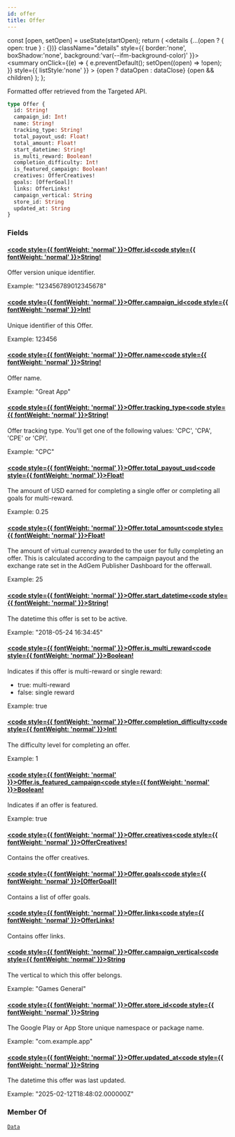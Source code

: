 ```yaml
---
id: offer
title: Offer
---
```









  const [open, setOpen] = useState(startOpen);
  return (
    <details {...(open ? { open: true } : {})} className="details" style={{ border:'none', boxShadow:'none', background:'var(--ifm-background-color)' }}>
      <summary
        onClick={(e) => {
          e.preventDefault();
          setOpen((open) => !open);
        }}
        style={{ listStyle:'none' }}
      >
      {open ? dataOpen : dataClose}
      </summary>
      {open && children}
    </details>
  );
};








Formatted offer retrieved from the Targeted API.


```graphql
type Offer {
  id: String!
  campaign_id: Int!
  name: String!
  tracking_type: String!
  total_payout_usd: Float!
  total_amount: Float!
  start_datetime: String!
  is_multi_reward: Boolean!
  completion_difficulty: Int!
  is_featured_campaign: Boolean!
  creatives: OfferCreatives!
  goals: [OfferGoal]!
  links: OfferLinks!
  campaign_vertical: String
  store_id: String
  updated_at: String
}
```




### Fields

#### [<code style={{ fontWeight: 'normal' }}>Offer.<b>id</b></code>](#)<Bullet />[<code style={{ fontWeight: 'normal' }}><b>String!</b></code>](/targeted-api/types/scalars/string.mdx) <Badge class="badge badge--secondary badge--non_null" text="non-null"/> <Badge class="badge badge--secondary " text="scalar"/> 
Offer version unique identifier.

Example: "123456789012345678"


#### [<code style={{ fontWeight: 'normal' }}>Offer.<b>campaign_id</b></code>](#)<Bullet />[<code style={{ fontWeight: 'normal' }}><b>Int!</b></code>](/targeted-api/types/scalars/int.mdx) <Badge class="badge badge--secondary badge--non_null" text="non-null"/> <Badge class="badge badge--secondary " text="scalar"/> 
Unique identifier of this Offer.

Example: 123456


#### [<code style={{ fontWeight: 'normal' }}>Offer.<b>name</b></code>](#)<Bullet />[<code style={{ fontWeight: 'normal' }}><b>String!</b></code>](/targeted-api/types/scalars/string.mdx) <Badge class="badge badge--secondary badge--non_null" text="non-null"/> <Badge class="badge badge--secondary " text="scalar"/> 
Offer name.

Example: "Great App"


#### [<code style={{ fontWeight: 'normal' }}>Offer.<b>tracking_type</b></code>](#)<Bullet />[<code style={{ fontWeight: 'normal' }}><b>String!</b></code>](/targeted-api/types/scalars/string.mdx) <Badge class="badge badge--secondary badge--non_null" text="non-null"/> <Badge class="badge badge--secondary " text="scalar"/> 
Offer tracking type.
You'll get one of the following values: 'CPC', 'CPA', 'CPE' or 'CPI'.

Example: "CPC"


#### [<code style={{ fontWeight: 'normal' }}>Offer.<b>total_payout_usd</b></code>](#)<Bullet />[<code style={{ fontWeight: 'normal' }}><b>Float!</b></code>](/targeted-api/types/scalars/float.mdx) <Badge class="badge badge--secondary badge--non_null" text="non-null"/> <Badge class="badge badge--secondary " text="scalar"/> 
The amount of USD earned for completing a single offer or completing all goals for multi-reward.

Example: 0.25


#### [<code style={{ fontWeight: 'normal' }}>Offer.<b>total_amount</b></code>](#)<Bullet />[<code style={{ fontWeight: 'normal' }}><b>Float!</b></code>](/targeted-api/types/scalars/float.mdx) <Badge class="badge badge--secondary badge--non_null" text="non-null"/> <Badge class="badge badge--secondary " text="scalar"/> 
The amount of virtual currency awarded to the user for fully completing an offer.
This is calculated according to the campaign payout and the exchange rate set in the AdGem Publisher Dashboard for the offerwall.

Example: 25


#### [<code style={{ fontWeight: 'normal' }}>Offer.<b>start_datetime</b></code>](#)<Bullet />[<code style={{ fontWeight: 'normal' }}><b>String!</b></code>](/targeted-api/types/scalars/string.mdx) <Badge class="badge badge--secondary badge--non_null" text="non-null"/> <Badge class="badge badge--secondary " text="scalar"/> 
The datetime this offer is set to be active.

Example: "2018-05-24 16:34:45"


#### [<code style={{ fontWeight: 'normal' }}>Offer.<b>is_multi_reward</b></code>](#)<Bullet />[<code style={{ fontWeight: 'normal' }}><b>Boolean!</b></code>](/targeted-api/types/scalars/boolean.mdx) <Badge class="badge badge--secondary badge--non_null" text="non-null"/> <Badge class="badge badge--secondary " text="scalar"/> 
Indicates if this offer is multi-reward or single reward:
  - true: multi-reward
  - false: single reward

Example: true


#### [<code style={{ fontWeight: 'normal' }}>Offer.<b>completion_difficulty</b></code>](#)<Bullet />[<code style={{ fontWeight: 'normal' }}><b>Int!</b></code>](/targeted-api/types/scalars/int.mdx) <Badge class="badge badge--secondary badge--non_null" text="non-null"/> <Badge class="badge badge--secondary " text="scalar"/> 
The difficulty level for completing an offer.

Example: 1


#### [<code style={{ fontWeight: 'normal' }}>Offer.<b>is_featured_campaign</b></code>](#)<Bullet />[<code style={{ fontWeight: 'normal' }}><b>Boolean!</b></code>](/targeted-api/types/scalars/boolean.mdx) <Badge class="badge badge--secondary badge--non_null" text="non-null"/> <Badge class="badge badge--secondary " text="scalar"/> 
Indicates if an offer is featured.

Example: true


#### [<code style={{ fontWeight: 'normal' }}>Offer.<b>creatives</b></code>](#)<Bullet />[<code style={{ fontWeight: 'normal' }}><b>OfferCreatives!</b></code>](/targeted-api/types/objects/offer-creatives.mdx) <Badge class="badge badge--secondary badge--non_null" text="non-null"/> <Badge class="badge badge--secondary " text="object"/> 
Contains the offer creatives.


#### [<code style={{ fontWeight: 'normal' }}>Offer.<b>goals</b></code>](#)<Bullet />[<code style={{ fontWeight: 'normal' }}><b>[OfferGoal]!</b></code>](/targeted-api/types/objects/offer-goal.mdx) <Badge class="badge badge--secondary badge--non_null" text="non-null"/> <Badge class="badge badge--secondary " text="object"/> 
Contains a list of offer goals.


#### [<code style={{ fontWeight: 'normal' }}>Offer.<b>links</b></code>](#)<Bullet />[<code style={{ fontWeight: 'normal' }}><b>OfferLinks!</b></code>](/targeted-api/types/objects/offer-links.mdx) <Badge class="badge badge--secondary badge--non_null" text="non-null"/> <Badge class="badge badge--secondary " text="object"/> 
Contains offer links.


#### [<code style={{ fontWeight: 'normal' }}>Offer.<b>campaign_vertical</b></code>](#)<Bullet />[<code style={{ fontWeight: 'normal' }}><b>String</b></code>](/targeted-api/types/scalars/string.mdx) <Badge class="badge badge--secondary " text="scalar"/> 
The vertical to which this offer belongs.

Example: "Games General"


#### [<code style={{ fontWeight: 'normal' }}>Offer.<b>store_id</b></code>](#)<Bullet />[<code style={{ fontWeight: 'normal' }}><b>String</b></code>](/targeted-api/types/scalars/string.mdx) <Badge class="badge badge--secondary " text="scalar"/> 
The Google Play or App Store unique namespace or package name.

Example: "com.example.app"


#### [<code style={{ fontWeight: 'normal' }}>Offer.<b>updated_at</b></code>](#)<Bullet />[<code style={{ fontWeight: 'normal' }}><b>String</b></code>](/targeted-api/types/scalars/string.mdx) <Badge class="badge badge--secondary " text="scalar"/> 
The datetime this offer was last updated.

Example: "2025-02-12T18:48:02.000000Z"






### Member Of

[`Data`](/targeted-api/types/objects/data.mdx)  <Badge class="badge badge--secondary badge--relation" text="object"/>